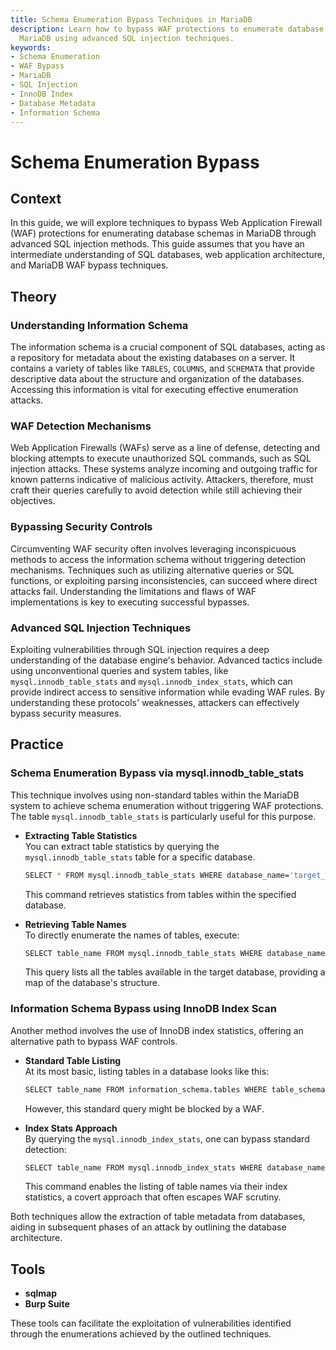 ```yaml
---
title: Schema Enumeration Bypass Techniques in MariaDB
description: Learn how to bypass WAF protections to enumerate database schemas in
  MariaDB using advanced SQL injection techniques.
keywords:
- Schema Enumeration
- WAF Bypass
- MariaDB
- SQL Injection
- InnoDB Index
- Database Metadata
- Information Schema
---
```


# Schema Enumeration Bypass

## Context

In this guide, we will explore techniques to bypass Web Application Firewall (WAF) protections for enumerating database schemas in MariaDB through advanced SQL injection methods. This guide assumes that you have an intermediate understanding of SQL databases, web application architecture, and MariaDB WAF bypass techniques.

## Theory

### Understanding Information Schema

The information schema is a crucial component of SQL databases, acting as a repository for metadata about the existing databases on a server. It contains a variety of tables like `TABLES`, `COLUMNS`, and `SCHEMATA` that provide descriptive data about the structure and organization of the databases. Accessing this information is vital for executing effective enumeration attacks.

### WAF Detection Mechanisms

Web Application Firewalls (WAFs) serve as a line of defense, detecting and blocking attempts to execute unauthorized SQL commands, such as SQL injection attacks. These systems analyze incoming and outgoing traffic for known patterns indicative of malicious activity. Attackers, therefore, must craft their queries carefully to avoid detection while still achieving their objectives.

### Bypassing Security Controls

Circumventing WAF security often involves leveraging inconspicuous methods to access the information schema without triggering detection mechanisms. Techniques such as utilizing alternative queries or SQL functions, or exploiting parsing inconsistencies, can succeed where direct attacks fail. Understanding the limitations and flaws of WAF implementations is key to executing successful bypasses.

### Advanced SQL Injection Techniques

Exploiting vulnerabilities through SQL injection requires a deep understanding of the database engine's behavior. Advanced tactics include using unconventional queries and system tables, like `mysql.innodb_table_stats` and `mysql.innodb_index_stats`, which can provide indirect access to sensitive information while evading WAF rules. By understanding these protocols' weaknesses, attackers can effectively bypass security measures.

## Practice

### Schema Enumeration Bypass via mysql.innodb_table_stats

This technique involves using non-standard tables within the MariaDB system to achieve schema enumeration without triggering WAF protections. The table `mysql.innodb_table_stats` is particularly useful for this purpose.

- **Extracting Table Statistics**  
  You can extract table statistics by querying the `mysql.innodb_table_stats` table for a specific database.

  ```bash
  SELECT * FROM mysql.innodb_table_stats WHERE database_name='target_db';
  ```

  This command retrieves statistics from tables within the specified database.

- **Retrieving Table Names**   
  To directly enumerate the names of tables, execute:

  ```bash
  SELECT table_name FROM mysql.innodb_table_stats WHERE database_name='target_db';
  ```

  This query lists all the tables available in the target database, providing a map of the database's structure.

### Information Schema Bypass using InnoDB Index Scan

Another method involves the use of InnoDB index statistics, offering an alternative path to bypass WAF controls.

- **Standard Table Listing**  
  At its most basic, listing tables in a database looks like this:

  ```bash
  SELECT table_name FROM information_schema.tables WHERE table_schema='target_db' AND table_type='BASE TABLE';
  ```

  However, this standard query might be blocked by a WAF.

- **Index Stats Approach**  
  By querying the `mysql.innodb_index_stats`, one can bypass standard detection:

  ```bash
  SELECT table_name FROM mysql.innodb_index_stats WHERE database_name='target_db';
  ```

  This command enables the listing of table names via their index statistics, a covert approach that often escapes WAF scrutiny.

Both techniques allow the extraction of table metadata from databases, aiding in subsequent phases of an attack by outlining the database architecture.

## Tools

- **sqlmap**
- **Burp Suite** 

These tools can facilitate the exploitation of vulnerabilities identified through the enumerations achieved by the outlined techniques.